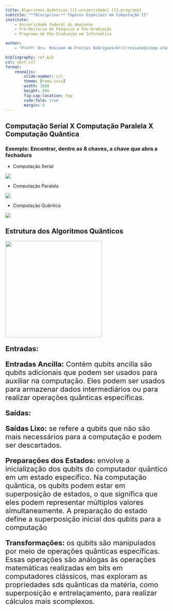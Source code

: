 ```yaml
---
title: Algoritmos Quânticos []{.universidade} []{.programa}
subtitle: "**Disciplina:** Tópicos Especiais em Computação II"
institute:
    - Universidade Federal do Amazonas
    - Pró-Reitoria de Pesquisa e Pós-Graduação
    - Programa de Pós-Graduação em Informática

author:
    - "Profª: Dra. Rosiane de Freitas Rodrigues<br>[(rosiane@icomp.ufam.edu.br)](rosiane@icomp.ufam.edu.br)<br><br> Estágio em Docência II: Geyson Maquiné Batalha<br> [(geyson.batalha@icomp.ufam.edu.br)](geyson.batalha@icomp.ufam.edu.br)"

bibliography: ref.bib
csl: abnt.csl
format: 
    revealjs:
        slide-number: c/t
        theme: [tema.scss]
        width: 1600
        height: 900
        fig-cap-location: top
        code-fold: true
        margin: 0
---
```


## Computação Serial X Computação Paralela X Computação Quântica

### Exemplo: Encontrar, dentre as 8 chaves, a chave que abra a fechadura

- Computação Serial 

![](img/serial.png){fig-align="center"}

- Computação Paralela

![](img/quntica.png){fig-align="center"}

- Computação Quântica

![](img/paralela.png){fig-align="center"}




## Estrutura dos Algoritmos Quânticos
![](img/modelo_algoritmo_quantico.jpg){height=300px fig-align="center"}

:::{style="font-size:22px"}
**Entradas:**

**Entradas Ancilla:** Contém qubits ancilla são qubits adicionais que podem ser usados ​​para auxiliar na computação. Eles podem ser usados ​​para armazenar dados intermediários ou para realizar operações quânticas específicas.

**Saídas:**

**Saídas Lixo:** se refere a qubits que não são mais necessários para a computação e podem ser descartados.

**Preparações dos Estados:**  envolve a inicialização dos qubits do computador quântico em um estado específico. Na computação quântica, os qubits podem estar em superposição de estados, o que significa que eles podem representar múltiplos valores simultaneamente. A preparação do estado define a superposição inicial dos qubits para a computação

**Transformações:**  os qubits são manipulados por meio de operações quânticas específicas. Essas operações são análogas às operações matemáticas realizadas em bits em computadores clássicos, mas exploram as propriedades sds quânticas da matéria, como superposição e entrelaçamento, para realizar cálculos mais scomplexos.
:::


